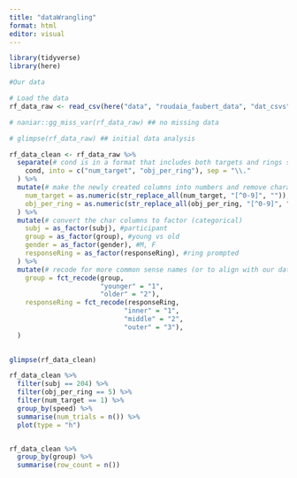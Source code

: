 ```yaml
---
title: "dataWrangling"
format: html
editor: visual
---
```


```r
library(tidyverse)
library(here)
```

```r
#Our data

```

```r
# Load the data
rf_data_raw <- read_csv(here("data", "roudaia_faubert_data", "dat_csvs", "sub-ALL_task-motc.csv"))

# naniar::gg_miss_var(rf_data_raw) ## no missing data

# glimpse(rf_data_raw) ## initial data analysis

rf_data_clean <- rf_data_raw %>%
  separate(# cond is in a format that includes both targets and rings so i seperate this
    cond, into = c("num_target", "obj_per_ring"), sep = "\\."
  ) %>%
  mutate(# make the newly created columns into numbers and remove characters
    num_target = as.numeric(str_replace_all(num_target, "[^0-9]", "")),
    obj_per_ring = as.numeric(str_replace_all(obj_per_ring, "[^0-9]", ""))
  ) %>%
  mutate(# convert the char columns to factor (categorical)
    subj = as_factor(subj), #participant
    group = as_factor(group), #young vs old
    gender = as_factor(gender), #M, F
    responseRing = as_factor(responseRing), #ring prompted
  ) %>%
  mutate(# recode for more common sense names (or to align with our data in future)
    group = fct_recode(group,
                       "younger" = "1",
                       "older" = "2"),
    responseRing = fct_recode(responseRing,
                             "inner" = "1",
                             "middle" = "2",
                             "outer" = "3"),
  )
  

glimpse(rf_data_clean)

rf_data_clean %>%
  filter(subj == 204) %>%
  filter(obj_per_ring == 5) %>%
  filter(num_target == 1) %>%
  group_by(speed) %>%
  summarise(num_trials = n()) %>%
  plot(type = "h")


rf_data_clean %>%
  group_by(group) %>%
  summarise(row_count = n())
```
